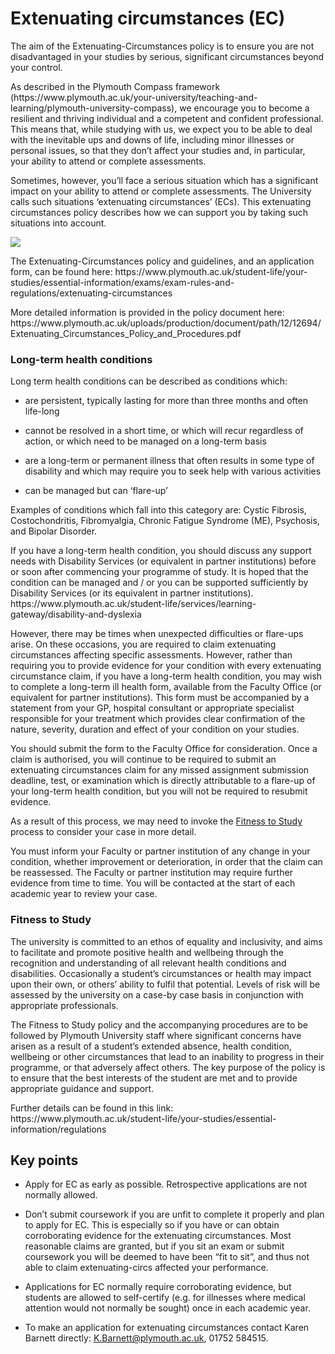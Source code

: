 
# Extenuating circumstances (EC) {#excircs}

\index{Extenuating circumstances}
\index{Illness}


The aim of the Extenuating-Circumstances policy is to ensure you are not disadvantaged in your studies by serious, significant circumstances beyond your control. 

As described in the Plymouth Compass framework (https://www.plymouth.ac.uk/your-university/teaching-and-learning/plymouth-university-compass), we encourage you to become a resilient and thriving individual and a competent and confident professional. This means that, while studying with us, we expect you to be able to deal with the inevitable ups and downs of life, including minor illnesses or personal issues, so that they don’t affect your studies and, in particular, your ability to attend or complete assessments. 

Sometimes, however, you’ll face a serious situation which has a significant impact on your ability to attend or complete assessments. The University calls such situations ‘extenuating circumstances’ (ECs). This extenuating circumstances policy describes how we can support you by taking such situations into account. 


[![](../static/sick_day_2x.png){.xkcd}](../static/sick_day_2x.png)


The Extenuating-Circumstances policy and guidelines, and an application form, can be found here: https://www.plymouth.ac.uk/student-life/your-studies/essential-information/exams/exam-rules-and-regulations/extenuating-circumstances

More detailed information is provided in the policy document here: https://www.plymouth.ac.uk/uploads/production/document/path/12/12694/Extenuating_Circumstances_Policy_and_Procedures.pdf


### Long-term health conditions
Long term health conditions can be described as conditions which:  

- are persistent, typically lasting for more than three months and often life-long

- cannot be resolved in a short time, or which will recur regardless of action, or which need to be managed on a long-term basis

- are a long-term or permanent illness that often results in some type of disability and which may require you to seek help with various activities

- can be managed but can ‘flare-up’
 
Examples of conditions which fall into this category are: Cystic Fibrosis, Costochondritis, Fibromyalgia, Chronic Fatigue Syndrome (ME), Psychosis, and Bipolar Disorder.

If you have a long-term health condition, you should discuss any support needs with Disability Services (or equivalent in partner institutions) before or soon after commencing your programme of study. It is hoped that the condition can be managed and / or you can be supported sufficiently by Disability Services (or its equivalent in partner institutions). https://www.plymouth.ac.uk/student-life/services/learning-gateway/disability-and-dyslexia 

However, there may be times when unexpected difficulties or flare-ups arise. On these occasions, you are required to claim extenuating circumstances affecting specific assessments. However, rather than requiring you to provide evidence for your condition with every extenuating circumstance claim, if you have a long-term health condition, you may wish to complete a long-term ill health form, available from the Faculty Office (or equivalent for partner institutions). This form must be accompanied by a statement from your GP, hospital consultant or appropriate specialist responsible for your treatment which provides clear confirmation of the nature, severity, duration and effect of your condition on your studies. 

You should submit the form to the Faculty Office for consideration. Once a claim is authorised, you will continue to be required to submit an extenuating circumstances claim for any missed assignment submission deadline, test, or examination which is directly attributable to a flare-up of your long-term health condition, but you will not be required to resubmit evidence. 

As a result of this process, we may need to invoke the [Fitness to Study](#fitness-study) process to consider your case in more detail. 

You must inform your Faculty or partner institution of any change in your condition, whether improvement or deterioration, in order that the claim can be reassessed. The Faculty or partner institution may require further evidence from time to time. You will be contacted at the start of each academic year to review your case.  


### Fitness to Study {#fitness-study}

The university is committed to an ethos of equality and inclusivity, and aims to facilitate and promote positive health and wellbeing through the recognition and understanding of all relevant health conditions and disabilities. Occasionally a student’s circumstances or health may impact upon their own, or others’ ability to fulfil that potential. Levels of risk will be assessed by the university on a case-by case basis in conjunction with appropriate professionals.

The Fitness to Study policy and the accompanying procedures are to be followed by Plymouth University staff where significant concerns have arisen as a result of a student’s extended absence, health condition, wellbeing or other circumstances that lead to an inability to progress in their programme, or that adversely affect others. The key purpose of the policy is to ensure that the best interests of the student are met and to provide appropriate guidance and support. 

Further details can be found in this link: https://www.plymouth.ac.uk/student-life/your-studies/essential-information/regulations 




## Key points

- Apply for EC as early as possible. Retrospective applications are not normally allowed.

- Don't submit coursework if you are unfit to complete it properly and plan to apply for EC. This is especially so if you have or can obtain corroborating evidence for the extenuating circumstances. Most reasonable claims are granted, but if you sit an exam or submit coursework you will be deemed to have been "fit to sit", and thus not able to claim extenuating-circs affected your performance.

- Applications for EC normally require corroborating evidence, but students are allowed to self-certify (e.g. for illnesses where medical attention would not normally be sought) once in each academic year.

- To make an application for extenuating circumstances contact Karen Barnett directly: <K.Barnett@plymouth.ac.uk>, 01752 584515.



